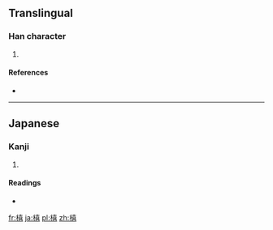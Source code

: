 ==Translingual==

===Han character===
{{Han char|rn=75|rad=木|as=12|sn=16|four=|canj=木土口口 (DGRR)}}

# {{defn|Han|sort=木12}}

====References====
* {{Han ref|kx=0555.311|dkj=15623|hdz=21287.041|uh=6A72|ud=27250}}

----

==Japanese==

===Kanji===
{{ja-kanji|grade=|rs=木12}}

# {{defn|lang=ja|sort=木12}}

====Readings====
* {{ja-readings|on=|kun=[[ずさ]] (zusa)}}

[[fr:橲]]
[[ja:橲]]
[[pl:橲]]
[[zh:橲]]
